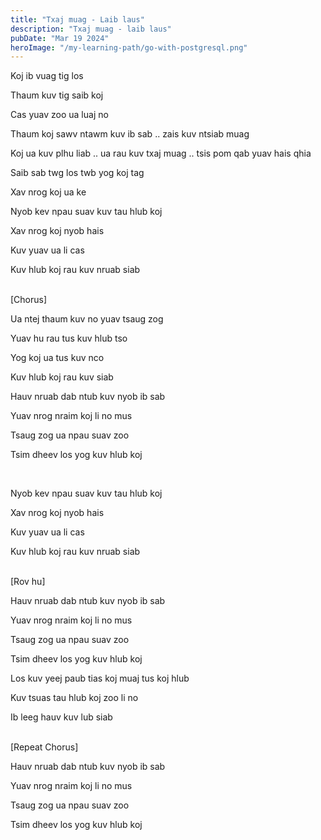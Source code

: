 ```yaml
---
title: "Txaj muag - Laib laus"
description: "Txaj muag - laib laus"
pubDate: "Mar 19 2024"
heroImage: "/my-learning-path/go-with-postgresql.png"
---
```


Koj ib vuag tig los

Thaum kuv tig saib koj

Cas yuav zoo ua luaj no

Thaum koj sawv ntawm kuv ib sab .. zais kuv ntsiab muag

Koj ua kuv plhu liab .. ua rau kuv txaj muag .. tsis pom qab yuav hais qhia

Saib sab twg los twb yog koj tag

Xav nrog koj ua ke

Nyob kev npau suav kuv tau hlub koj

Xav nrog koj nyob hais

Kuv yuav ua li cas

Kuv hlub koj rau kuv nruab siab

<br />
[Chorus]
<br />

Ua ntej thaum kuv no yuav tsaug zog

Yuav hu rau tus kuv hlub tso

Yog koj ua tus kuv nco

Kuv hlub koj rau kuv siab

Hauv nruab dab ntub kuv nyob ib sab

Yuav nrog nraim koj li no mus

Tsaug zog ua npau suav zoo

Tsim dheev los yog kuv hlub koj

<br />

Nyob kev npau suav kuv tau hlub koj

Xav nrog koj nyob hais

Kuv yuav ua li cas

Kuv hlub koj rau kuv nruab siab

<br />
[Rov hu]
<br />

Hauv nruab dab ntub kuv nyob ib sab

Yuav nrog nraim koj li no mus

Tsaug zog ua npau suav zoo

Tsim dheev los yog kuv hlub koj

Los kuv yeej paub tias koj muaj tus koj hlub

Kuv tsuas tau hlub koj zoo li no

Ib leeg hauv kuv lub siab

<br />
[Repeat Chorus]
<br />

Hauv nruab dab ntub kuv nyob ib sab

Yuav nrog nraim koj li no mus

Tsaug zog ua npau suav zoo

Tsim dheev los yog kuv hlub koj
